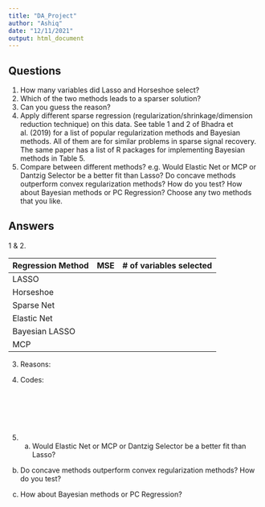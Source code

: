 ```yaml
---
title: "DA_Project"
author: "Ashiq"
date: "12/11/2021"
output: html_document
---
```


## Questions
1. How many variables did Lasso and Horseshoe select?
2. Which of the two methods leads to a sparser solution?
3. Can you guess the reason?
4. Apply different sparse regression (regularization/shrinkage/dimension reduction technique) on this data. See table 1 and 2 of Bhadra et al. (2019) for a list of popular regularization methods and Bayesian methods. All of them are for similar problems in sparse signal recovery. The same paper has a list of R packages for implementing Bayesian methods in Table 5.
5. Compare between different methods? e.g. Would Elastic Net or MCP or Dantzig Selector be a better fit than Lasso? Do concave methods outperform convex regularization methods? How do you test? How about Bayesian methods or PC Regression? Choose any two methods that you like.

## Answers
1 & 2.
<table>
 <thead>
  <tr>
   <th style="text-align:left;"> Regression Method </th>
   <th style="text-align:left;"> MSE </th>
   <th style="text-align:left;"> # of variables selected </th>
  </tr>
 </thead>
<tbody>
  <tr>
   <td style="text-align:left;"> LASSO </td>
   <td style="text-align:right;">  </td>
   <td style="text-align:right;">  </td>
  </tr>
  <tr>
   <td style="text-align:left;"> Horseshoe </td>
   <td style="text-align:right;">  </td>
   <td style="text-align:right;"> </td>
  </tr>
  <tr>
   <td style="text-align:left;"> Sparse Net </td>
   <td style="text-align:right;">  </td>
   <td style="text-align:right;"> </td>
  </tr>
  <tr>
   <td style="text-align:left;"> Elastic Net </td>
   <td style="text-align:right;">  </td>
   <td style="text-align:right;"> </td>
  </tr>
  <tr>
   <td style="text-align:left;"> Bayesian LASSO </td>
   <td style="text-align:right;">  </td>
   <td style="text-align:right;"> </td>
  </tr>
  <tr>
   <td style="text-align:left;"> MCP </td>
   <td style="text-align:right;">  </td>
   <td style="text-align:right;"> </td>
  </tr>
</tbody>
</table>

3. Reasons:

4. Codes:

```r

```

```r

```

```r

```

```r

```

```r

```

```r

```
5. a) Would Elastic Net or MCP or Dantzig Selector be a better fit than Lasso?

b) Do concave methods outperform convex regularization methods? How do you test?

c) How about Bayesian methods or PC Regression?

